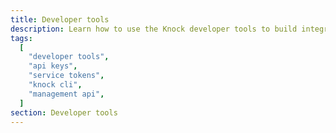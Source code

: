 ```yaml
---
title: Developer tools
description: Learn how to use the Knock developer tools to build integrations and automate workflows.
tags:
  [
    "developer tools",
    "api keys",
    "service tokens",
    "knock cli",
    "management api",
  ]
section: Developer tools
---
```


<ResponsiveThreeColumn>
  <ContentCard
    title="CLI"
    description="Work with your Knock resources right from the terminal."
    href="/developer-tools/knock-cli"
    icon={"Terminal"}
  />
  <ContentCard
    title="mAPI"
    description="A programmatic way to interact with the resources you create and manage in your Knock dashboard."
    href="/developer-tools/management-api"
    icon={"Landmark"}
  />
  <ContentCard
    title="SDKs"
    description="Integrate a complete notification engine to your product with a REST-ful API."
    href="/developer-tools/sdks"
    icon={"Package"}
  />
</ResponsiveThreeColumn>
<OverviewSectionContainer>
  <OverviewSectionHeader title="Frontend SDKs" href="/developer-tools/sdks" />
  <OverviewSectionContent gap="6" pb="6" display="flex" flexDirection="column">
    <ResponsiveThreeColumn>
      <ContentCard
        title="React"
        description="Build real-time in-app notifications in React applications using our SDK."
        href="/in-app-ui/react/overview"
        icon={"React"}
      />
      <ContentCard
        title="JavaScript"
        description="Build in-app notifications for JavaScript websites and applications."
        href="/in-app-ui/javascript/overview"
        icon={"Javascript"}
      />
      <ContentCard
        title="Angular"
        description="Build real-time in-app notifications in Angular applications using our SDK."
        href="/in-app-ui/angular/overview"
        icon={"Angular"}
      />
    </ResponsiveThreeColumn>
    <ResponsiveThreeColumn>
      <ContentCard
        title="iOS"
        description="Create in-app notifications for iOS apps using our native SDK."
        href="/in-app-ui/ios/overview"
        icon={"Ios"}
      />
      <ContentCard
        title="Android"
        description="Build in-app notifications for Android applications with our native SDK."
        href="/in-app-ui/android/overview"
        icon={"Android"}
      />
      <ContentCard
        title="React Native"
        description="Create real-time in-app notifications in React Native apps using our SDK."
        href="/in-app-ui/react-native/overview"
        icon={"React"}
      />
    </ResponsiveThreeColumn>
  </OverviewSectionContent>
</OverviewSectionContainer>

<OverviewSectionContainer>
  <OverviewSectionHeader title="Developer community" />
  <OverviewSectionContent gap="6">
    <ContentCard
      title="YouTube"
      description="Watch tutorials and demos of how to build notification systems with Knock."
      href="https://www.youtube.com/@knocklabs"
      icon={"YoutubeColor"}
      newTab
    />
    <ContentCard
      title="Blog"
      description="Articles on how to use Knock to build integrations and automate workflows."
      href="https://knock.app/blog"
      icon={"Logo"}
      newTab
    />
  </OverviewSectionContent>
</OverviewSectionContainer>
<Box mt="24" />
